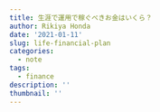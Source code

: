 ```yaml
---
title: 生涯で運用で稼ぐべきお金はいくら？
author: Rikiya Honda
date: '2021-01-11'
slug: life-financial-plan
categories:
  - note
tags:
  - finance
description: ''
thumbnail: ''
---
```

